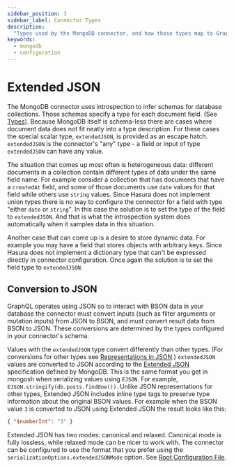 ```yaml
---
sidebar_position: 3
sidebar_label: Connector Types
description:
  "Types used by the MongoDB connector, and how those types map to GraphQL"
keywords:
  - mongodb
  - configuration
---
```


# Extended JSON

The MongoDB connector uses introspection to infer schemas for database collections. Those schemas specify a type for
each document field. (See [Types](./connector-types.mdx)). Because MongoDB itself is schema-less there are cases where
document data does not fit neatly into a type description. For these cases the special scalar type, `extendedJSON`, is
provided as an escape hatch. `extendedJSON` is the connector's "any" type - a field or input of type `extendedJSON` can
have any value.

The situation that comes up most often is heterogeneous data: different documents in a collection contain different
types of data under the same field name. For example consider a collection that has documents that have a `createdAt`
field, and some of those documents use `date` values for that field while others use `string` values. Since Hasura does
not implement union types there is no way to configure the connector for a field with type "either `date` or `string`".
In this case the solution is to set the type of the field to `extendedJSON`. And that is what the introspection system
does automatically when it samples data in this situation.

Another case that can come up is a desire to store dynamic data. For example you may have a field that stores objects
with arbitrary keys. Since Hasura does not implement a dictionary type that can't be expressed directly in connector
configuration. Once again the solution is to set the field type to `extendedJSON`.

## Conversion to JSON

GraphQL operates using JSON so to interact with BSON data in your database the connector must convert inputs (such as
filter arguments or mutation inputs) from JSON to BSON, and must convert result data from BSON to JSON. These
conversions are determined by the types configured in your connector's schema.

Values with the `extendedJSON` type convert differently than other types. (For conversions for other types see
[Representations in JSON](./connector-types.mdx#representations-in-json).) `extendedJSON` values are converted to JSON
according to the [Extended JSON][] specification defined by MongoDB. This is the same format you get in mongosh when
serializing values using `EJSON`. For example, `EJSON.stringify(db.posts.findOne())`. Unlike JSON representations for
other types, Extended JSON includes inline type tags to preserve type information about the original BSON values. For
example when the BSON value `3` is converted to JSON using Extended JSON the result looks like this:

```json
{ "$numberInt": "3" }
```

[Extended JSON]: https://www.mongodb.com/docs/manual/reference/mongodb-extended-json/

Extended JSON has two modes: canonical and relaxed. Canonical mode is fully lossless, while relaxed mode can be nicer to
work with. The connector can be configured to use the format that you prefer using the
`serializationOptions.extendedJSONMode` option. See [Root Configuration
File](./configuration.mdx#root-configuration-file).
